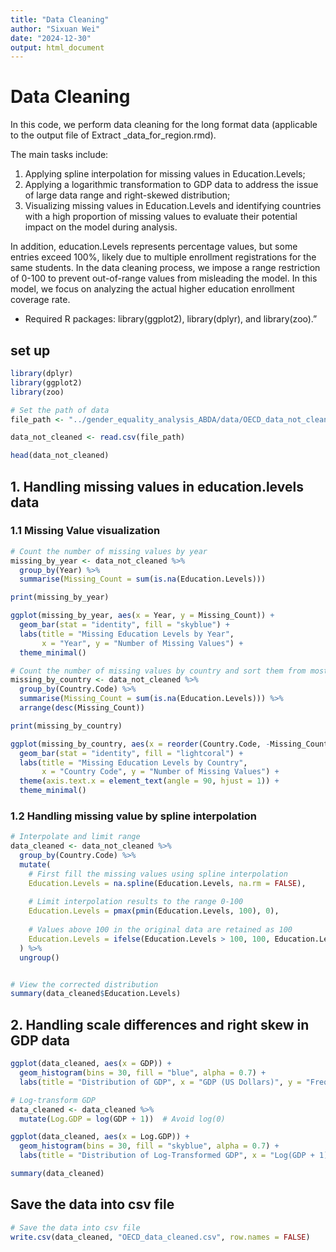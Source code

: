```yaml
---
title: "Data Cleaning"
author: "Sixuan Wei"
date: "2024-12-30"
output: html_document
---
```

# Data Cleaning

In this code, we perform data cleaning for the long format data (applicable to the output file of Extract _data_for_region.rmd).

The main tasks include:

  1. Applying spline interpolation for missing values in Education.Levels;
  2. Applying a logarithmic transformation to GDP data to address the issue of large data range and right-skewed distribution;
  3. Visualizing missing values in Education.Levels and identifying countries with a high proportion of missing values to evaluate their potential impact on the model during analysis.

In addition, education.Levels represents percentage values, but some entries exceed 100%, likely due to multiple enrollment registrations for the same students. In the data cleaning process, we impose a range restriction of 0-100 to prevent out-of-range values from misleading the model. In this model, we focus on analyzing the actual higher education enrollment coverage rate.

- Required R packages: library(ggplot2), library(dplyr), and library(zoo)."

## set up
```r
library(dplyr)
library(ggplot2)
library(zoo)
```

```r
# Set the path of data
file_path <- "../gender_equality_analysis_ABDA/data/OECD_data_not_cleaned.csv"

data_not_cleaned <- read.csv(file_path)

head(data_not_cleaned)
```
## 1. Handling missing values in education.levels data

### 1.1 Missing Value visualization
```r

# Count the number of missing values by year
missing_by_year <- data_not_cleaned %>%
  group_by(Year) %>%
  summarise(Missing_Count = sum(is.na(Education.Levels)))

print(missing_by_year)

ggplot(missing_by_year, aes(x = Year, y = Missing_Count)) +
  geom_bar(stat = "identity", fill = "skyblue") +
  labs(title = "Missing Education Levels by Year",
       x = "Year", y = "Number of Missing Values") +
  theme_minimal()
```

```r
# Count the number of missing values by country and sort them from most to least.
missing_by_country <- data_not_cleaned %>%
  group_by(Country.Code) %>%
  summarise(Missing_Count = sum(is.na(Education.Levels))) %>%
  arrange(desc(Missing_Count))

print(missing_by_country)

ggplot(missing_by_country, aes(x = reorder(Country.Code, -Missing_Count), y = Missing_Count)) +
  geom_bar(stat = "identity", fill = "lightcoral") +
  labs(title = "Missing Education Levels by Country",
       x = "Country Code", y = "Number of Missing Values") +
  theme(axis.text.x = element_text(angle = 90, hjust = 1)) +
  theme_minimal()
```

### 1.2 Handling missing value by spline interpolation
```r

# Interpolate and limit range
data_cleaned <- data_not_cleaned %>%
  group_by(Country.Code) %>%
  mutate(
    # First fill the missing values using spline interpolation
    Education.Levels = na.spline(Education.Levels, na.rm = FALSE),
    
    # Limit interpolation results to the range 0-100
    Education.Levels = pmax(pmin(Education.Levels, 100), 0),
    
    # Values above 100 in the original data are retained as 100
    Education.Levels = ifelse(Education.Levels > 100, 100, Education.Levels)
  ) %>%
  ungroup()


# View the corrected distribution
summary(data_cleaned$Education.Levels)
```


## 2. Handling scale differences and right skew in GDP data
```r
ggplot(data_cleaned, aes(x = GDP)) +
  geom_histogram(bins = 30, fill = "blue", alpha = 0.7) +
  labs(title = "Distribution of GDP", x = "GDP (US Dollars)", y = "Frequency")

```

```r
# Log-transform GDP
data_cleaned <- data_cleaned %>%
  mutate(Log.GDP = log(GDP + 1))  # Avoid log(0)

ggplot(data_cleaned, aes(x = Log.GDP)) +
  geom_histogram(bins = 30, fill = "skyblue", alpha = 0.7) +
  labs(title = "Distribution of Log-Transformed GDP", x = "Log(GDP + 1)", y = "Frequency")
```

```r
summary(data_cleaned)
```

## Save the data into csv file
```r
# Save the data into csv file
write.csv(data_cleaned, "OECD_data_cleaned.csv", row.names = FALSE)
```